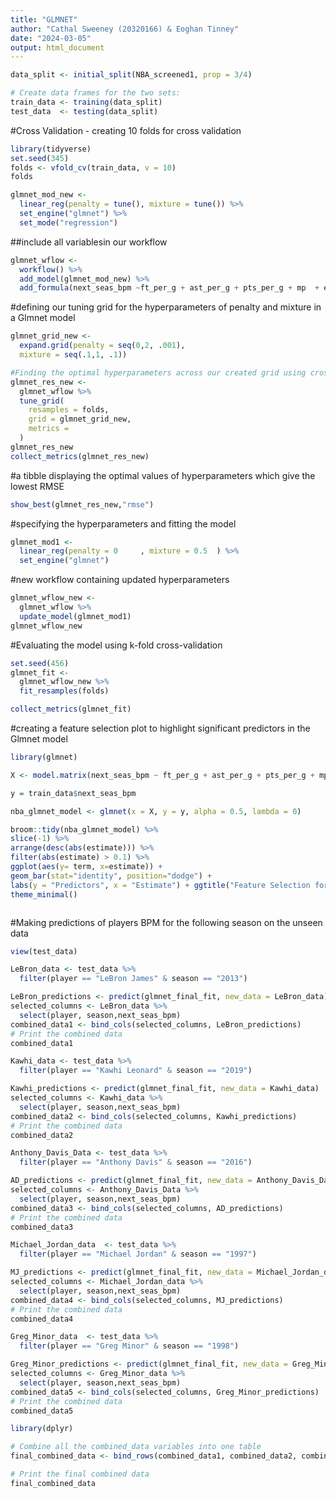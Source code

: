 ---
title: "GLMNET"
author: "Cathal Sweeney (20320166) & Eoghan Tinney"
date: "2024-03-05"
output: html_document
---

```{r}
data_split <- initial_split(NBA_screened1, prop = 3/4)

# Create data frames for the two sets:
train_data <- training(data_split)
test_data  <- testing(data_split)

```

#Cross Validation - creating 10 folds for  cross validation
```{r}
library(tidyverse)
set.seed(345)
folds <- vfold_cv(train_data, v = 10)
folds
```

```{r}
glmnet_mod_new <- 
  linear_reg(penalty = tune(), mixture = tune()) %>% 
  set_engine("glmnet") %>%
  set_mode("regression")
```

##include all variablesin our workflow
```{r}
glmnet_wflow <- 
  workflow() %>% 
  add_model(glmnet_mod_new) %>% 
  add_formula(next_seas_bpm ~ft_per_g + ast_per_g + pts_per_g + mp  + efg_pct+ trb_per_g + gs + g + mp_per_g + fg_per_g + fga_per_g + fg_pct + fg3_per_g + fg3a_per_g  + fg2_per_g + fg2a_per_g + fg2_pct + fta_per_g + ft_pct + orb_per_g + orb_pct + drb_per_g + stl_per_g + blk_per_g + tov_per_g + pf_per_g + per + ts_pct + fta_per_fga_pct + drb_pct + trb_pct + ast_pct + stl_pct + blk_pct + tov_pct + usg_pct + ows + dws + ws + ws_per_48 +bpm + age + fg3a_per_fga_pct  + vorp + mov + mov_adj + win_loss_pct + pos)
```


#defining our tuning grid for the  hyperparameters of penalty and mixture in a Glmnet model
```{r}
glmnet_grid_new <- 
  expand.grid(penalty = seq(0,2, .001),
  mixture = seq(.1,1, .1))
```


```{r}
#Finding the optimal hyperparameters across our created grid using cross-validation (folds)
glmnet_res_new <- 
  glmnet_wflow %>% 
  tune_grid(
    resamples = folds,
    grid = glmnet_grid_new,
    metrics = 
  )
glmnet_res_new
collect_metrics(glmnet_res_new)
```
#a tibble displaying the optimal values of hyperparameters which give the lowest RMSE
```{r}
show_best(glmnet_res_new,"rmse")
```
#specifying the hyperparameters and fitting the model
```{r}
glmnet_mod1 <- 
  linear_reg(penalty = 0	 , mixture = 0.5  ) %>% 
  set_engine("glmnet")
```
#new workflow containing updated hyperparameters
```{r}
glmnet_wflow_new <- 
  glmnet_wflow %>% 
  update_model(glmnet_mod1)
glmnet_wflow_new
```
#Evaluating the model using k-fold cross-validation
```{r}
set.seed(456)
glmnet_fit <- 
  glmnet_wflow_new %>% 
  fit_resamples(folds)
```


```{r}
collect_metrics(glmnet_fit)
```
#creating a feature selection plot to highlight significant predictors in the Glmnet model
```{r}

library(glmnet)

X <- model.matrix(next_seas_bpm ~ ft_per_g + ast_per_g + pts_per_g + mp  + efg_pct+ trb_per_g + gs + g + mp_per_g + fg_per_g + fga_per_g + fg_pct + fg3_per_g + fg3a_per_g  + fg2_per_g + fg2a_per_g + fg2_pct + fta_per_g + ft_pct + orb_per_g + orb_pct + drb_per_g + stl_per_g + blk_per_g + tov_per_g + pf_per_g + per + ts_pct + fta_per_fga_pct + drb_pct + trb_pct + ast_pct + stl_pct + blk_pct + tov_pct + usg_pct + ows + dws + ws + ws_per_48 +bpm + age + fg3a_per_fga_pct  + vorp + mov + mov_adj + win_loss_pct + pos , data = train_data)

y = train_data$next_seas_bpm

nba_glmnet_model <- glmnet(x = X, y = y, alpha = 0.5, lambda = 0) 

broom::tidy(nba_glmnet_model) %>%
slice(-1) %>%
arrange(desc(abs(estimate))) %>%
filter(abs(estimate) > 0.1) %>%
ggplot(aes(y= term, x=estimate)) +
geom_bar(stat="identity", position="dodge") +
labs(y = "Predictors", x = "Estimate") + ggtitle("Feature Selection for GLMNET model")
theme_minimal() 



```

#Making predictions of players BPM for the following season on the unseen data



```{r}
view(test_data)
```




```{r}
LeBron_data <- test_data %>%
  filter(player == "LeBron James" & season == "2013")

LeBron_predictions <- predict(glmnet_final_fit, new_data = LeBron_data)
selected_columns <- LeBron_data %>%
  select(player, season,next_seas_bpm)  
combined_data1 <- bind_cols(selected_columns, LeBron_predictions)
# Print the combined data
combined_data1

```

```{r}
Kawhi_data <- test_data %>%
  filter(player == "Kawhi Leonard" & season == "2019")

Kawhi_predictions <- predict(glmnet_final_fit, new_data = Kawhi_data)
selected_columns <- Kawhi_data %>%
  select(player, season,next_seas_bpm)  
combined_data2 <- bind_cols(selected_columns, Kawhi_predictions)
# Print the combined data
combined_data2

```


```{r}
Anthony_Davis_Data <- test_data %>%
  filter(player == "Anthony Davis" & season == "2016")

AD_predictions <- predict(glmnet_final_fit, new_data = Anthony_Davis_Data)
selected_columns <- Anthony_Davis_Data %>%
  select(player, season,next_seas_bpm)  
combined_data3 <- bind_cols(selected_columns, AD_predictions)
# Print the combined data
combined_data3
```

```{r}
Michael_Jordan_data  <- test_data %>%
  filter(player == "Michael Jordan" & season == "1997")

MJ_predictions <- predict(glmnet_final_fit, new_data = Michael_Jordan_data)
selected_columns <- Michael_Jordan_data %>%
  select(player, season,next_seas_bpm)  
combined_data4 <- bind_cols(selected_columns, MJ_predictions)
# Print the combined data
combined_data4
```

```{r}
Greg_Minor_data  <- test_data %>%
  filter(player == "Greg Minor" & season == "1998")

Greg_Minor_predictions <- predict(glmnet_final_fit, new_data = Greg_Minor_data)
selected_columns <- Greg_Minor_data %>%
  select(player, season,next_seas_bpm)  
combined_data5 <- bind_cols(selected_columns, Greg_Minor_predictions)
# Print the combined data
combined_data5
```

```{r}
library(dplyr)

# Combine all the combined_data variables into one table
final_combined_data <- bind_rows(combined_data1, combined_data2, combined_data3, combined_data4, combined_data5)

# Print the final combined data
final_combined_data

```




